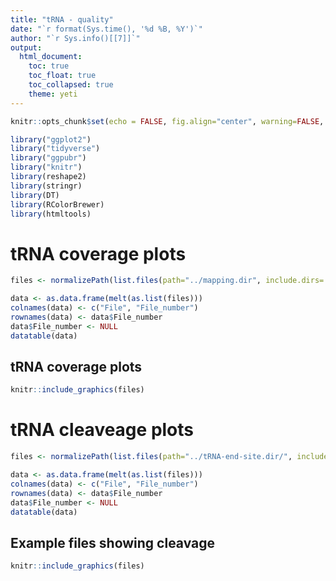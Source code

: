 ```yaml
---
title: "tRNA - quality"
date: "`r format(Sys.time(), '%d %B, %Y')`"
author: "`r Sys.info()[[7]]`"
output:
  html_document:
    toc: true
    toc_float: true
    toc_collapsed: true
    theme: yeti
---
```



```r
knitr::opts_chunk$set(echo = FALSE, fig.align="center", warning=FALSE, message=FALSE)
```

```r
library("ggplot2")
library("tidyverse")
library("ggpubr")
library("knitr")
library(reshape2)
library(stringr)
library(DT)
library(RColorBrewer)
library(htmltools)
```

# tRNA coverage plots

```r
files <- normalizePath(list.files(path="../mapping.dir", include.dirs= T, pattern=".detail.png",all.files=T, full.names=T, no.. = T, recursive = T)) 

data <- as.data.frame(melt(as.list(files)))
colnames(data) <- c("File", "File_number")
rownames(data) <- data$File_number
data$File_number <- NULL
datatable(data)
```

## tRNA coverage plots

```r
knitr::include_graphics(files)

```

# tRNA cleaveage plots

```r
files <- normalizePath(list.files(path="../tRNA-end-site.dir/", include.dirs= T, pattern="*cluster3:GlyCCC.eps",all.files=T, full.names=T, no.. = T, recursive = T)) 

data <- as.data.frame(melt(as.list(files)))
colnames(data) <- c("File", "File_number")
rownames(data) <- data$File_number
data$File_number <- NULL
datatable(data)
```

## Example files showing cleavage

```r
knitr::include_graphics(files)
```